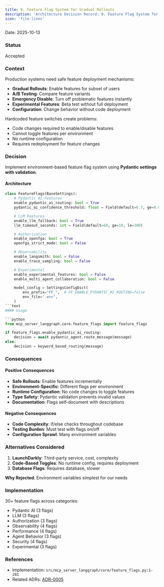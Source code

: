 ```yaml
---
title: 9. Feature Flag System for Gradual Rollouts
description: 'Architecture Decision Record: 9. Feature Flag System for Gradual Rollouts'
icon: 'file-lines'
---
```


Date: 2025-10-13

### Status

Accepted

### Context

Production systems need safe feature deployment mechanisms:
- **Gradual Rollouts**: Enable features for subset of users
- **A/B Testing**: Compare feature variants
- **Emergency Disable**: Turn off problematic features instantly
- **Experimental Features**: Beta test without full deployment
- **Configuration**: Change behavior without code deployment

Hardcoded feature switches create problems:
- Code changes required to enable/disable features
- Cannot toggle features per environment
- No runtime configuration
- Requires redeployment for feature changes

### Decision

Implement environment-based feature flag system using **Pydantic settings with validation**.

#### Architecture

```python
class FeatureFlags(BaseSettings):
    # Pydantic AI Features
    enable_pydantic_ai_routing: bool = True
    pydantic_ai_confidence_threshold: float = Field(default=0.7, ge=0.0, le=1.0)

    # LLM Features
    enable_llm_fallback: bool = True
    llm_timeout_seconds: int = Field(default=60, ge=10, le=300)

    # Authorization
    enable_openfga: bool = True
    openfga_strict_mode: bool = False

    # Observability
    enable_langsmith: bool = False
    enable_trace_sampling: bool = False

    # Experimental
    enable_experimental_features: bool = False
    enable_multi_agent_collaboration: bool = False

    model_config = SettingsConfigDict(
        env_prefix="FF_",  # FF_ENABLE_PYDANTIC_AI_ROUTING=false
        env_file=".env",
    )
```text
#### Usage

```python
from mcp_server_langgraph.core.feature_flags import feature_flags

if feature_flags.enable_pydantic_ai_routing:
    decision = await pydantic_agent.route_message(message)
else:
    decision = keyword_based_routing(message)
```

### Consequences

#### Positive Consequences

- **Safe Rollouts**: Enable features incrementally
- **Environment-Specific**: Different flags per environment
- **Runtime Configuration**: No code changes to toggle features
- **Type Safety**: Pydantic validation prevents invalid values
- **Documentation**: Flags self-document with descriptions

#### Negative Consequences

- **Code Complexity**: if/else checks throughout codebase
- **Testing Burden**: Must test with flags on/off
- **Configuration Sprawl**: Many environment variables

### Alternatives Considered

1. **LaunchDarkly**: Third-party service, cost, complexity
2. **Code-Based Toggles**: No runtime config, requires deployment
3. **Database Flags**: Requires database, slower

**Why Rejected**: Environment variables simplest for our needs

### Implementation

30+ feature flags across categories:
- Pydantic AI (3 flags)
- LLM (3 flags)
- Authorization (3 flags)
- Observability (4 flags)
- Performance (4 flags)
- Agent Behavior (3 flags)
- Security (4 flags)
- Experimental (3 flags)

### References

- Implementation: `src/mcp_server_langgraph/core/feature_flags.py:1-281`
- Related ADRs: [ADR-0005](/architecture/adr-0005-pydantic-ai-integration)
